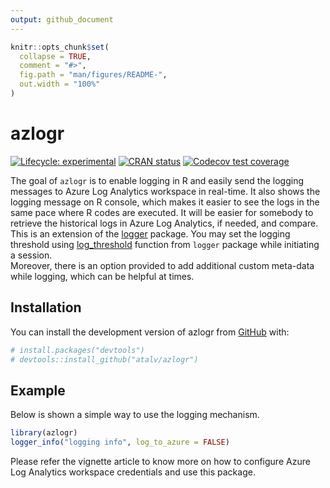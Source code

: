```yaml
---
output: github_document
---
```


<!-- README.md is generated from README.Rmd. Please edit that file -->

```r
knitr::opts_chunk$set(
  collapse = TRUE,
  comment = "#>",
  fig.path = "man/figures/README-",
  out.width = "100%"
)
```

# azlogr

<!-- badges: start -->
[![Lifecycle: experimental](https://img.shields.io/badge/lifecycle-experimental-orange.svg)](https://lifecycle.r-lib.org/articles/stages.html#experimental)
[![CRAN status](https://www.r-pkg.org/badges/version/azlogr)](https://CRAN.R-project.org/package=azlogr)
[![Codecov test coverage](https://codecov.io/gh/atalv/azlogr/branch/main/graph/badge.svg)](https://app.codecov.io/gh/atalv/azlogr/tree/main)
<!-- badges: end -->

The goal of `azlogr` is to enable logging in R and easily send the logging messages to Azure Log Analytics workspace in real-time. It also shows the logging message on R console, which makes it easier to see the logs in the same pace where R codes are executed. It will be easier for somebody to retrieve the historical logs in Azure Log Analytics, if needed, and compare.  
This is an extension of the [logger](https://daroczig.github.io/logger/index.html) package. You may set the logging threshold using [log_threshold](https://daroczig.github.io/logger/reference/log_threshold.html) function from `logger` package while initiating a session.  
Moreover, there is an option provided to add additional custom meta-data while logging, which can be helpful at times.

## Installation

You can install the development version of azlogr from [GitHub](https://github.com/) with:

```r
# install.packages("devtools")
# devtools::install_github("atalv/azlogr")
```

## Example

Below is shown a simple way to use the logging mechanism.

```r
library(azlogr)
logger_info("logging info", log_to_azure = FALSE)
```

Please refer the vignette article to know more on how to configure Azure Log Analytics workspace credentials and use this package.
